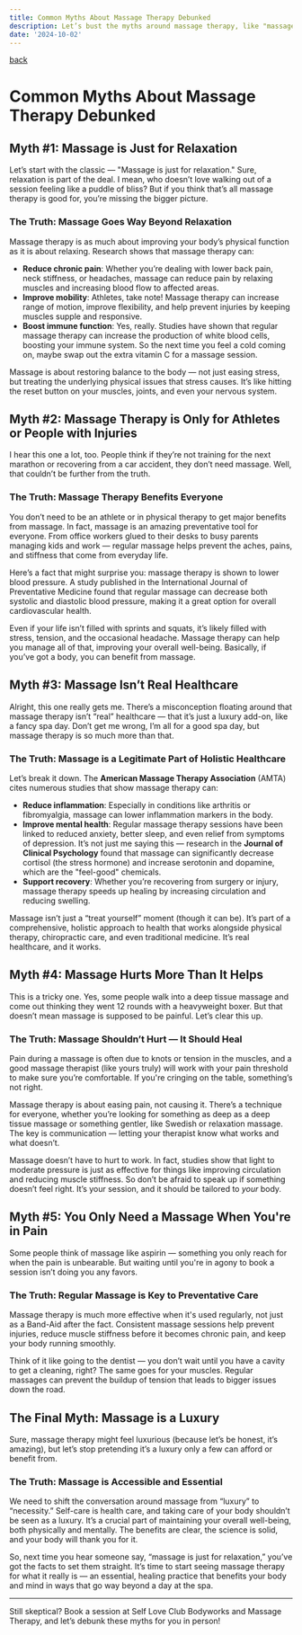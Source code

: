 ```yaml
---
title: Common Myths About Massage Therapy Debunked
description: Let’s bust the myths around massage therapy, like "massage is just for relaxation," and dive into the real, research-backed benefits that make it more than just a luxury. Book now at Self Love Club in Wilmington, NC
date: '2024-10-02'
---
```

[back](/blog)

# Common Myths About Massage Therapy Debunked

## Myth #1: Massage is Just for Relaxation

Let’s start with the classic — "Massage is just for relaxation." Sure, relaxation is part of the deal. I mean, who doesn’t love walking out of a session feeling like a puddle of bliss? But if you think that’s all massage therapy is good for, you’re missing the bigger picture.

### The Truth: Massage Goes Way Beyond Relaxation
Massage therapy is as much about improving your body’s physical function as it is about relaxing. Research shows that massage therapy can:
- **Reduce chronic pain**: Whether you’re dealing with lower back pain, neck stiffness, or headaches, massage can reduce pain by relaxing muscles and increasing blood flow to affected areas.
- **Improve mobility**: Athletes, take note! Massage therapy can increase range of motion, improve flexibility, and help prevent injuries by keeping muscles supple and responsive.
- **Boost immune function**: Yes, really. Studies have shown that regular massage therapy can increase the production of white blood cells, boosting your immune system. So the next time you feel a cold coming on, maybe swap out the extra vitamin C for a massage session.

Massage is about restoring balance to the body — not just easing stress, but treating the underlying physical issues that stress causes. It’s like hitting the reset button on your muscles, joints, and even your nervous system.

## Myth #2: Massage Therapy is Only for Athletes or People with Injuries

I hear this one a lot, too. People think if they’re not training for the next marathon or recovering from a car accident, they don’t need massage. Well, that couldn’t be further from the truth.

### The Truth: Massage Therapy Benefits Everyone
You don’t need to be an athlete or in physical therapy to get major benefits from massage. In fact, massage is an amazing preventative tool for everyone. From office workers glued to their desks to busy parents managing kids and work — regular massage helps prevent the aches, pains, and stiffness that come from everyday life.

Here’s a fact that might surprise you: massage therapy is shown to lower blood pressure. A study published in the International Journal of Preventative Medicine found that regular massage can decrease both systolic and diastolic blood pressure, making it a great option for overall cardiovascular health.

Even if your life isn’t filled with sprints and squats, it’s likely filled with stress, tension, and the occasional headache. Massage therapy can help you manage all of that, improving your overall well-being. Basically, if you’ve got a body, you can benefit from massage.

## Myth #3: Massage Isn’t Real Healthcare

Alright, this one really gets me. There’s a misconception floating around that massage therapy isn’t “real” healthcare — that it’s just a luxury add-on, like a fancy spa day. Don’t get me wrong, I’m all for a good spa day, but massage therapy is so much more than that.

### The Truth: Massage is a Legitimate Part of Holistic Healthcare
Let’s break it down. The **American Massage Therapy Association** (AMTA) cites numerous studies that show massage therapy can:
- **Reduce inflammation**: Especially in conditions like arthritis or fibromyalgia, massage can lower inflammation markers in the body.
- **Improve mental health**: Regular massage therapy sessions have been linked to reduced anxiety, better sleep, and even relief from symptoms of depression. It’s not just me saying this — research in the **Journal of Clinical Psychology** found that massage can significantly decrease cortisol (the stress hormone) and increase serotonin and dopamine, which are the "feel-good" chemicals.
- **Support recovery**: Whether you’re recovering from surgery or injury, massage therapy speeds up healing by increasing circulation and reducing swelling.

Massage isn’t just a “treat yourself” moment (though it can be). It’s part of a comprehensive, holistic approach to health that works alongside physical therapy, chiropractic care, and even traditional medicine. It’s real healthcare, and it works.

## Myth #4: Massage Hurts More Than It Helps

This is a tricky one. Yes, some people walk into a deep tissue massage and come out thinking they went 12 rounds with a heavyweight boxer. But that doesn’t mean massage is supposed to be painful. Let’s clear this up.

### The Truth: Massage Shouldn’t Hurt — It Should Heal
Pain during a massage is often due to knots or tension in the muscles, and a good massage therapist (like yours truly) will work with your pain threshold to make sure you’re comfortable. If you're cringing on the table, something’s not right.

Massage therapy is about easing pain, not causing it. There’s a technique for everyone, whether you’re looking for something as deep as a deep tissue massage or something gentler, like Swedish or relaxation massage. The key is communication — letting your therapist know what works and what doesn’t.

Massage doesn’t have to hurt to work. In fact, studies show that light to moderate pressure is just as effective for things like improving circulation and reducing muscle stiffness. So don’t be afraid to speak up if something doesn’t feel right. It’s your session, and it should be tailored to *your* body.

## Myth #5: You Only Need a Massage When You're in Pain

Some people think of massage like aspirin — something you only reach for when the pain is unbearable. But waiting until you're in agony to book a session isn’t doing you any favors.

### The Truth: Regular Massage is Key to Preventative Care
Massage therapy is much more effective when it's used regularly, not just as a Band-Aid after the fact. Consistent massage sessions help prevent injuries, reduce muscle stiffness before it becomes chronic pain, and keep your body running smoothly.

Think of it like going to the dentist — you don’t wait until you have a cavity to get a cleaning, right? The same goes for your muscles. Regular massages can prevent the buildup of tension that leads to bigger issues down the road.

## The Final Myth: Massage is a Luxury

Sure, massage therapy might feel luxurious (because let’s be honest, it’s amazing), but let’s stop pretending it’s a luxury only a few can afford or benefit from.

### The Truth: Massage is Accessible and Essential
We need to shift the conversation around massage from “luxury” to “necessity.” Self-care is health care, and taking care of your body shouldn’t be seen as a luxury. It’s a crucial part of maintaining your overall well-being, both physically and mentally. The benefits are clear, the science is solid, and your body will thank you for it.

So, next time you hear someone say, “massage is just for relaxation,” you’ve got the facts to set them straight. It’s time to start seeing massage therapy for what it really is — an essential, healing practice that benefits your body and mind in ways that go way beyond a day at the spa.

---

Still skeptical? Book a session at Self Love Club Bodyworks and Massage Therapy, and let’s debunk these myths for you in person!
